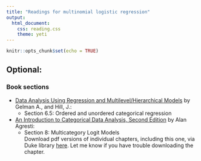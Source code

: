 ```yaml
---
title: "Readings for multinomial logistic regression"
output: 
  html_document:
    css: reading.css
    theme: yeti
---
```


```r
knitr::opts_chunk$set(echo = TRUE)
```


## Optional:

### Book sections

- [Data Analysis Using Regression and Multilevel/Hierarchical Models](https://www.amazon.com/gp/product/052168689X/ref=as_li_qf_sp_asin_il_tl?ie=UTF8&camp=1789&creative=9325&creativeASIN=052168689X&linkCode=as2&tag=andrsblog0f-20&linkId=PX5B5V6ZPCT2UIYV) by Gelman A., and Hill, J.:
    + Section 6.5: Ordered and unordered categorical regression

- [An Introduction to Categorical Data Analysis, Second Edition](https://www.amazon.com/Introduction-Categorical-Analysis-Probability-Statistics/dp/1119405262) by Alan Agresti:
    + Section 8: Multicategory Logit Models  
    Download pdf versions of individual chapters, including this one, via Duke library [here](https://find.library.duke.edu/catalog/DUKE005142588). Let me know if you have trouble downloading the chapter.


<!-- ### Articles -->

<!-- - S.K. Sarkar, Habshah Midi and Sohel Rana, 2011, *[Detection of Outliers and Influential Observations in Binary Logistic Regression: An Empirical Study](https://scialert.net/fulltextmobile/?doi=jas.2011.26.35)*, Journal of Applied Sciences, 11: 26-35. -->